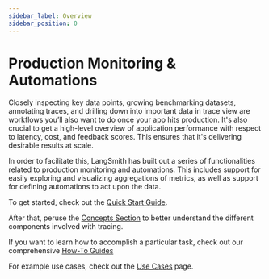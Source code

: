 ```yaml
---
sidebar_label: Overview
sidebar_position: 0
---
```


# Production Monitoring & Automations

Closely inspecting key data points, growing benchmarking datasets, annotating traces, and drilling down into important data in trace view are workflows you’ll also want to do once your app hits production.
It's also crucial to get a high-level overview of application performance with respect to latency, cost, and feedback scores. This ensures that it's delivering desirable results at scale.

In order to facilitate this, LangSmith has built out a series of functionalities related to production monitoring and automations.
This includes support for easily exploring and visualizing aggregations of metrics, as well as support for defining automations to act upon the data.

To get started, check out the [Quick Start Guide](/monitoring/quick_start).

After that, peruse the [Concepts Section](/monitoring/concepts) to better understand the different components involved with tracing.

If you want to learn how to accomplish a particular task, check out our comprehensive [How-To Guides](/monitoring/faq)

For example use cases, check out the [Use Cases](/monitoring/use_cases) page.

